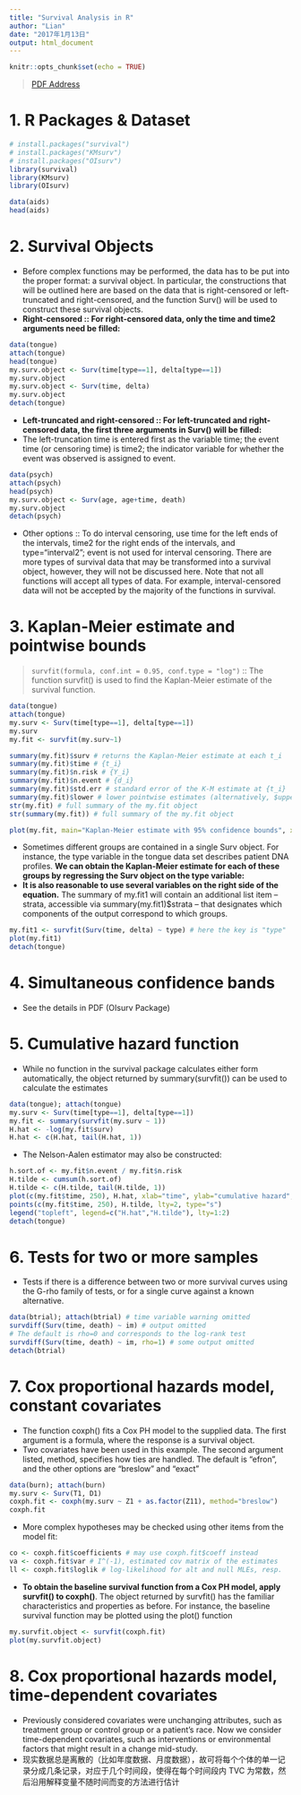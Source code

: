 ```yaml
---
title: "Survival Analysis in R"
author: "Lian"
date: "2017年1月13日"
output: html_document
---
```


```r
knitr::opts_chunk$set(echo = TRUE)
```

> [PDF Address](https://www.openintro.org/download.php?file=survival_analysis_in_R&referrer=/stat/surv.php)

# 1. R Packages & Dataset
```r
# install.packages("survival")
# install.packages("KMsurv")
# install.packages("OIsurv")
library(survival)
library(KMsurv)
library(OIsurv)
```

```r
data(aids)
head(aids)
```

# 2. Survival Objects
- Before complex functions may be performed, the data has to be put into the proper format: a survival object. In particular, the constructions that will be outlined here are based on the data that is right-censored or left-truncated and right-censored, and the function Surv() will be used to construct these survival objects.
- **Right-censored :: For right-censored data, only the time and time2 arguments need be filled:**

```r
data(tongue)
attach(tongue)
head(tongue)
my.surv.object <- Surv(time[type==1], delta[type==1])
my.surv.object
my.surv.object <- Surv(time, delta)
my.surv.object
detach(tongue)
```

- **Left-truncated and right-censored :: For left-truncated and right-censored data, the first three arguments in Surv() will be filled:**
- The left-truncation time is entered first as the variable time; the event time (or censoring time) is time2; the indicator variable for whether the event was observed is assigned to event.

```r
data(psych)
attach(psych)
head(psych)
my.surv.object <- Surv(age, age+time, death)
my.surv.object
detach(psych)
```

- Other options :: To do interval censoring, use time for the left ends of the intervals, time2 for the right ends of the intervals, and type="interval2"; event is not used for interval censoring. There are more types of survival data that may be transformed into a survival object, however, they will not be discussed here. Note that not all functions will accept all types of data. For example, interval-censored data will not be accepted by the majority of the functions in survival.

# 3. Kaplan-Meier estimate and pointwise bounds
> `survfit(formula, conf.int = 0.95, conf.type = "log")` :: The function survfit() is used to find the Kaplan-Meier estimate of the survival function.

```r
data(tongue)
attach(tongue)
my.surv <- Surv(time[type==1], delta[type==1])
my.surv
my.fit <- survfit(my.surv~1)

summary(my.fit)$surv # returns the Kaplan-Meier estimate at each t_i
summary(my.fit)$time # {t_i}
summary(my.fit)$n.risk # {Y_i}
summary(my.fit)$n.event # {d_i}
summary(my.fit)$std.err # standard error of the K-M estimate at {t_i}
summary(my.fit)$lower # lower pointwise estimates (alternatively, $upper)
str(my.fit) # full summary of the my.fit object
str(summary(my.fit)) # full summary of the my.fit object

plot(my.fit, main="Kaplan-Meier estimate with 95% confidence bounds", xlab="time", ylab="survival function")
```

- Sometimes different groups are contained in a single Surv object. For instance, the type variable in the tongue data set describes patient DNA profiles. **We can obtain the Kaplan-Meier estimate for each of these groups by regressing the Surv object on the type variable:**
- **It is also reasonable to use several variables on the right side of the equation.** The summary of my.fit1 will contain an additional list item – strata, accessible via summary(my.fit1)$strata – that designates which components of the output correspond to which groups.

```r
my.fit1 <- survfit(Surv(time, delta) ~ type) # here the key is "type"
plot(my.fit1)
detach(tongue)
```

# 4. Simultaneous confidence bands
- See the details in PDF (OIsurv Package)

# 5. Cumulative hazard function
- While no function in the survival package calculates either form automatically, the object returned by summary(survfit()) can be used to calculate the estimates

```r
data(tongue); attach(tongue)
my.surv <- Surv(time[type==1], delta[type==1])
my.fit <- summary(survfit(my.surv ~ 1))
H.hat <- -log(my.fit$surv)
H.hat <- c(H.hat, tail(H.hat, 1))

```

- The Nelson-Aalen estimator may also be constructed:
```r
h.sort.of <- my.fit$n.event / my.fit$n.risk
H.tilde <- cumsum(h.sort.of)
H.tilde <- c(H.tilde, tail(H.tilde, 1))
plot(c(my.fit$time, 250), H.hat, xlab="time", ylab="cumulative hazard",main="comparing cumulative hazards", ylim=range(c(H.hat, H.tilde)), type="s")
points(c(my.fit$time, 250), H.tilde, lty=2, type="s")
legend("topleft", legend=c("H.hat","H.tilde"), lty=1:2)
detach(tongue)
```

# 6. Tests for two or more samples
- Tests if there is a difference between two or more survival curves using the G-rho family of tests, or for a single curve against a known alternative.

```r
data(btrial); attach(btrial) # time variable warning omitted
survdiff(Surv(time, death) ~ im) # output omitted
# The default is rho=0 and corresponds to the log-rank test
survdiff(Surv(time, death) ~ im, rho=1) # some output omitted
detach(btrial)
```

# 7. Cox proportional hazards model, constant covariates
- The function coxph() fits a Cox PH model to the supplied data. The first argument is a formula, where the response is a survival object.
- Two covariates have been used in this example. The second argument listed, method, specifies how ties are handled. The default is "efron", and the other options are "breslow" and "exact"

```r
data(burn); attach(burn)
my.surv <- Surv(T1, D1)
coxph.fit <- coxph(my.surv ~ Z1 + as.factor(Z11), method="breslow")
coxph.fit
```

- More complex hypotheses may be checked using other items from the model fit:
```r
co <- coxph.fit$coefficients # may use coxph.fit$coeff instead
va <- coxph.fit$var # I^(-1), estimated cov matrix of the estimates
ll <- coxph.fit$loglik # log-likelihood for alt and null MLEs, resp.
```

- **To obtain the baseline survival function from a Cox PH model, apply survfit() to coxph()**. The object returned by survfit() has the familiar characteristics and properties as before. For instance, the baseline survival function may be plotted using the plot() function

```r
my.survfit.object <- survfit(coxph.fit)
plot(my.survfit.object)
```

# 8. Cox proportional hazards model, time-dependent covariates
- Previously considered covariates were unchanging attributes, such as treatment group or control group or a patient's race. Now we consider time-dependent covariates, such as interventions or environmental factors that might result in a change mid-study.
- 现实数据总是离散的（比如年度数据、月度数据），故可将每个个体的单一记录分成几条记录，对应于几个时间段，使得在每个时间段内 TVC 为常数，然后沿用解释变量不随时间而变的方法进行估计

















